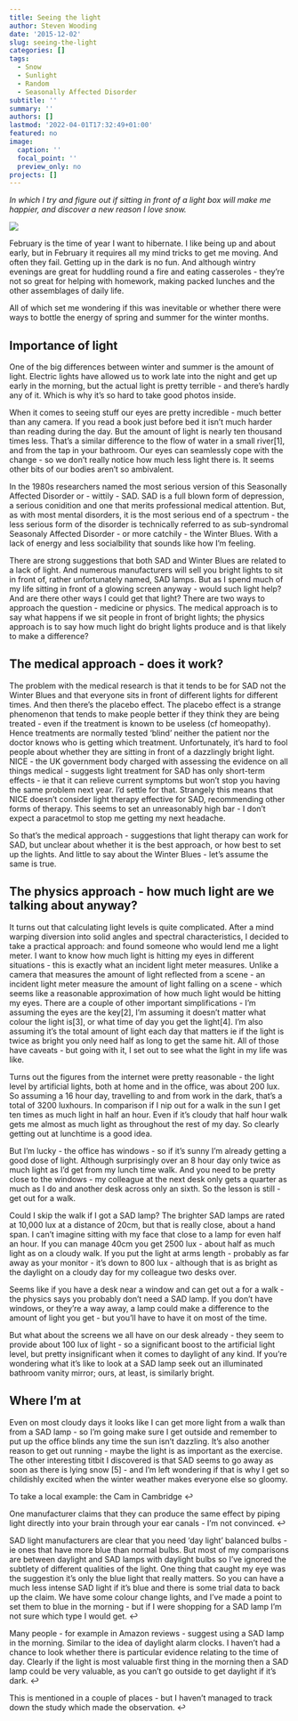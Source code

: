 ```yaml
---
title: Seeing the light
author: Steven Wooding
date: '2015-12-02'
slug: seeing-the-light
categories: []
tags:
  - Snow
  - Sunlight
  - Random
  - Seasonally Affected Disorder
subtitle: ''
summary: ''
authors: []
lastmod: '2022-04-01T17:32:49+01:00'
featured: no
image:
  caption: ''
  focal_point: ''
  preview_only: no
projects: []
---
```


*In which I try and figure out if sitting in front of a light box will make me happier, and discover a new reason I love snow.*

![](images/paste-E05CC294.png)

February is the time of year I want to hibernate. I like being up and about early, but in February it requires all my mind tricks to get me moving. And often they fail. Getting up in the dark is no fun. And although wintry evenings are great for huddling round a fire and eating casseroles - they're not so great for helping with homework, making packed lunches and the other assemblages of daily life.

All of which set me wondering if this was inevitable or whether there were ways to bottle the energy of spring and summer for the winter months.

## Importance of light

One of the big differences between winter and summer is the amount of light. Electric lights have allowed us to work late into the night and get up early in the morning, but the actual light is pretty terrible - and there's hardly any of it. Which is why it's so hard to take good photos inside.

When it comes to seeing stuff our eyes are pretty incredible - much better than any camera. If you read a book just before bed it isn't much harder than reading during the day. But the amount of light is nearly ten thousand times less. That's a similar difference to the flow of water in a small river[1], and from the tap in your bathroom. Our eyes can seamlessly cope with the change - so we don't really notice how much less light there is. It seems other bits of our bodies aren't so ambivalent.

In the 1980s researchers named the most serious version of this Seasonally Affected Disorder or - wittily - SAD. SAD is a full blown form of depression, a serious conidition and one that merits professional medical attention. But, as with most mental disorders, it is the most serious end of a spectrum - the less serious form of the disorder is technically referred to as sub-syndromal Seasonaly Affected Disorder - or more catchily - the Winter Blues. With a lack of energy and less socialbility that sounds like how I'm feeling.

There are strong suggestions that both SAD and Winter Blues are related to a lack of light. And numerous manufacturers will sell you bright lights to sit in front of, rather unfortunately named, SAD lamps. But as I spend much of my life sitting in front of a glowing screen anyway - would such light help? And are there other ways I could get that light? There are two ways to approach the question - medicine or physics. The medical approach is to say what happens if we sit people in front of bright lights; the physics approach is to say how much light do bright lights produce and is that likely to make a difference?

## The medical approach - does it work?

The problem with the medical research is that it tends to be for SAD not the Winter Blues and that everyone sits in front of different lights for different times. And then there's the placebo effect. The placebo effect is a strange phenomenon that tends to make people better if they think they are being treated - even if the treatment is known to be useless (cf homeopathy). Hence treatments are normally tested 'blind' neither the patient nor the doctor knows who is getting which treatment. Unfortunately, it's hard to fool people about whether they are sitting in front of a dazzlingly bright light. NICE - the UK government body charged with assessing the evidence on all things medical - suggests light treatment for SAD has only short-term effects - ie that it can relieve current symptoms but won't stop you having the same problem next year. I'd settle for that. Strangely this means that NICE doesn't consider light therapy effective for SAD, recommending other forms of therapy. This seems to set an unreasonably high bar - I don't expect a paracetmol to stop me getting my next headache.

So that's the medical approach - suggestions that light therapy can work for SAD, but unclear about whether it is the best approach, or how best to set up the lights. And little to say about the Winter Blues - let's assume the same is true.

## The physics approach - how much light are we talking about anyway?

It turns out that calculating light levels is quite complicated. After a mind warping diversion into solid angles and spectral characteristics, I decided to take a practical approach: and found someone who would lend me a light meter. I want to know how much light is hitting my eyes in different situations - this is exactly what an incident light meter measures. Unlike a camera that measures the amount of light reflected from a scene - an incident light meter measure the amount of light falling on a scene - which seems like a reasonable approximation of how much light would be hitting my eyes. There are a couple of other important simplifications - I'm assuming the eyes are the key[2], I'm assuming it doesn't matter what colour the light is[3], or what time of day you get the light[4]. I'm also assuming it's the total amount of light each day that matters ie if the light is twice as bright you only need half as long to get the same hit. All of those have caveats - but going with it, I set out to see what the light in my life was like.

Turns out the figures from the internet were pretty reasonable - the light level by artificial lights, both at home and in the office, was about 200 lux. So assuming a 16 hour day, travelling to and from work in the dark, that's a total of 3200 luxhours. In comparison if I nip out for a walk in the sun I get ten times as much light in half an hour. Even if it's cloudy that half hour walk gets me almost as much light as throughout the rest of my day. So clearly getting out at lunchtime is a good idea.

But I'm lucky - the office has windows - so if it's sunny I'm already getting a good dose of light. Although surprisingly over an 8 hour day only twice as much light as I'd get from my lunch time walk. And you need to be pretty close to the windows - my colleague at the next desk only gets a quarter as much as I do and another desk across only an sixth. So the lesson is still - get out for a walk.

Could I skip the walk if I got a SAD lamp? The brighter SAD lamps are rated at 10,000 lux at a distance of 20cm, but that is really close, about a hand span. I can't imagine sitting with my face that close to a lamp for even half an hour. If you can manage 40cm you get 2500 lux - about half as much light as on a cloudy walk. If you put the light at arms length - probably as far away as your monitor - it's down to 800 lux - although that is as bright as the daylight on a cloudy day for my colleague two desks over.

Seems like if you have a desk near a window and can get out a for a walk - the physics says you probably don't need a SAD lamp. If you don't have windows, or they're a way away, a lamp could make a difference to the amount of light you get - but you'll have to have it on most of the time.

But what about the screens we all have on our desk already - they seem to provide about 100 lux of light - so a significant boost to the artificial light level, but pretty insignificant when it comes to daylight of any kind. If you're wondering what it's like to look at a SAD lamp seek out an illuminated bathroom vanity mirror; ours, at least, is similarly bright.

## Where I'm at

Even on most cloudy days it looks like I can get more light from a walk than from a SAD lamp - so I'm going make sure I get outside and remember to put up the office blinds any time the sun isn't dazzling. It's also another reason to get out running - maybe the light is as important as the exercise. The other interesting titbit I discovered is that SAD seems to go away as soon as there is lying snow [5] - and I'm left wondering if that is why I get so childishly excited when the winter weather makes everyone else so gloomy.

To take a local example: the Cam in Cambridge ↩

One manufacturer claims that they can produce the same effect by piping light directly into your brain through your ear canals - I'm not convinced. ↩

SAD light manufacturers are clear that you need 'day light' balanced bulbs - ie ones that have more blue than normal bulbs. But most of my comparisons are between daylight and SAD lamps with daylight bulbs so I've ignored the subtlety of different qualities of the light. One thing that caught my eye was the suggestion it's only the blue light that really matters. So you can have a much less intense SAD light if it's blue and there is some trial data to back up the claim. We have some colour change lights, and I've made a point to set them to blue in the morning - but if I were shopping for a SAD lamp I'm not sure which type I would get. ↩

Many people - for example in Amazon reviews - suggest using a SAD lamp in the morning. Similar to the idea of daylight alarm clocks. I haven't had a chance to look whether there is particular evidence relating to the time of day. Clearly if the light is most valuable first thing in the morning then a SAD lamp could be very valuable, as you can't go outside to get daylight if it's dark. ↩

This is mentioned in a couple of places - but I haven't managed to track down the study which made the observation. ↩
